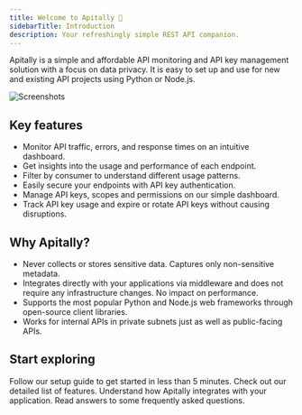 ```yaml
---
title: Welcome to Apitally 👋
sidebarTitle: Introduction
description: Your refreshingly simple REST API companion.
---
```


Apitally is a simple and affordable API monitoring and API key management solution with a focus on data privacy.
It is easy to set up and use for new and existing API projects using Python or Node.js.

![Screenshots](https://assets.apitally.io/screenshots/overview.png)

## Key features

- Monitor API traffic, errors, and response times on an intuitive dashboard.
- Get insights into the usage and performance of each endpoint.
- Filter by consumer to understand different usage patterns.
- Easily secure your endpoints with API key authentication.
- Manage API keys, scopes and permissions on our simple dashboard.
- Track API key usage and expire or rotate API keys without causing disruptions.

## Why Apitally?

- Never collects or stores sensitive data. Captures only non-sensitive metadata.
- Integrates directly with your applications via middleware and does not require any infrastructure changes. No impact on performance.
- Supports the most popular Python and Node.js web frameworks through open-source client libraries.
- Works for internal APIs in private subnets just as well as public-facing APIs.

## Start exploring

<CardGroup cols={2}>
  <Card
    title="Quickstart"
    icon="rocket-launch"
    iconType="duotone"
    href="/quickstart"
  >
    Follow our setup guide to get started in less than 5 minutes.
  </Card>
  <Card title="Features" icon="list-check" iconType="duotone" href="/features">
    Check out our detailed list of features.
  </Card>
  <Card
    title="How it works"
    icon="gears"
    iconType="duotone"
    href="/how-it-works"
  >
    Understand how Apitally integrates with your application.
  </Card>
  <Card
    title="FAQs"
    icon="comments-question-check"
    iconType="duotone"
    href="/faqs"
  >
    Read answers to some frequently asked questions.
  </Card>
</CardGroup>
